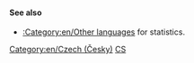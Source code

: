{{en/Bilingual box| Cs
| ''Tato stránka obsahuje index pro celou řadu '''článků v češtině''' v OpenTTD Wiki.
| ''This page provides an index for a wide range of '''articles in Czech''' in OpenTTD Wiki.<br/>Articles with {{en/s|Other_languages}} template with'' '''<code><nowiki>language_page=cs</nowiki></code>''' ''parameter automatically link here.''
}}

====See also====
*[[:Category:en/Other languages]] for statistics.

[[Category:en/Czech (Česky)]][[Category:en/Articles in other languages|CS]]